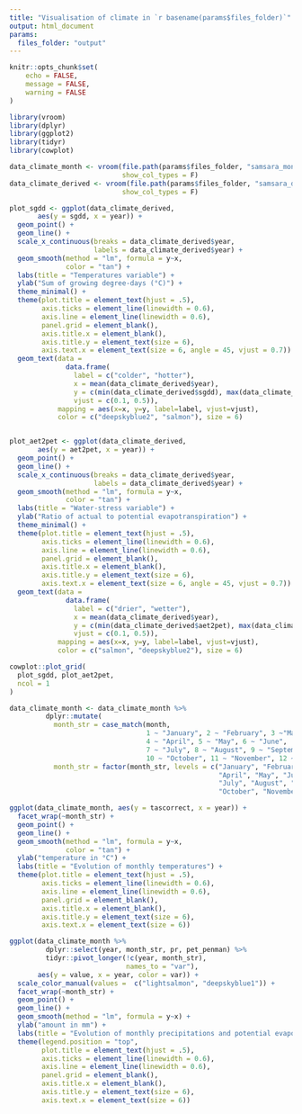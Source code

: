 ```yaml
---
title: "Visualisation of climate in `r basename(params$files_folder)`"
output: html_document
params:
  files_folder: "output"
---
```



```r
knitr::opts_chunk$set(
	echo = FALSE,
	message = FALSE,
	warning = FALSE
)
```

```r
library(vroom)
library(dplyr)
library(ggplot2)
library(tidyr)
library(cowplot)
```

```r
data_climate_month <- vroom(file.path(params$files_folder, "samsara_monthly_climate.csv"),
                            show_col_types = F)
data_climate_derived <- vroom(file.path(params$files_folder, "samsara_derived_climate.csv"),
                            show_col_types = F)
```

```r
plot_sgdd <- ggplot(data_climate_derived,
       aes(y = sgdd, x = year)) +
  geom_point() +
  geom_line() +
  scale_x_continuous(breaks = data_climate_derived$year,
                     labels = data_climate_derived$year) +
  geom_smooth(method = "lm", formula = y~x,
              color = "tan") +
  labs(title = "Temperatures variable") +
  ylab("Sum of growing degree-days (°C)") +
  theme_minimal() +
  theme(plot.title = element_text(hjust = .5),
        axis.ticks = element_line(linewidth = 0.6),
        axis.line = element_line(linewidth = 0.6),
        panel.grid = element_blank(),
        axis.title.x = element_blank(),
        axis.title.y = element_text(size = 6),
        axis.text.x = element_text(size = 6, angle = 45, vjust = 0.7)) +
  geom_text(data = 
              data.frame(
                label = c("colder", "hotter"),
                x = mean(data_climate_derived$year),
                y = c(min(data_climate_derived$sgdd), max(data_climate_derived$sgdd)),
                vjust = c(0.1, 0.5)),
            mapping = aes(x=x, y=y, label=label, vjust=vjust), 
            color = c("deepskyblue2", "salmon"), size = 6)


plot_aet2pet <- ggplot(data_climate_derived,
       aes(y = aet2pet, x = year)) +
  geom_point() +
  geom_line() +
  scale_x_continuous(breaks = data_climate_derived$year,
                     labels = data_climate_derived$year) +
  geom_smooth(method = "lm", formula = y~x,
              color = "tan") +
  labs(title = "Water-stress variable") +
  ylab("Ratio of actual to potential evapotranspiration") +
  theme_minimal() +
  theme(plot.title = element_text(hjust = .5),
        axis.ticks = element_line(linewidth = 0.6),
        axis.line = element_line(linewidth = 0.6),
        panel.grid = element_blank(),
        axis.title.x = element_blank(),
        axis.title.y = element_text(size = 6),
        axis.text.x = element_text(size = 6, angle = 45, vjust = 0.7)) +
  geom_text(data = 
              data.frame(
                label = c("drier", "wetter"),
                x = mean(data_climate_derived$year),
                y = c(min(data_climate_derived$aet2pet), max(data_climate_derived$aet2pet)),
                vjust = c(0.1, 0.5)),
            mapping = aes(x=x, y=y, label=label, vjust=vjust), 
            color = c("salmon", "deepskyblue2"), size = 6)

cowplot::plot_grid(
  plot_sgdd, plot_aet2pet,
  ncol = 1
)
```


```r
data_climate_month <- data_climate_month %>% 
         dplyr::mutate(
           month_str = case_match(month,
                                  1 ~ "January", 2 ~ "February", 3 ~"March",
                                  4 ~ "April", 5 ~ "May", 6 ~ "June", 
                                  7 ~ "July", 8 ~ "August", 9 ~ "September",
                                  10 ~ "October", 11 ~ "November", 12 ~ "December"),
           month_str = factor(month_str, levels = c("January", "February", "March",
                                                    "April", "May", "June", 
                                                    "July", "August", "September",
                                                    "October", "November", "December")))

ggplot(data_climate_month, aes(y = tascorrect, x = year)) +
  facet_wrap(~month_str) +
  geom_point() +
  geom_line() +
  geom_smooth(method = "lm", formula = y~x,
              color = "tan") +
  ylab("temperature in °C") +
  labs(title = "Evolution of monthly temperatures") +
  theme(plot.title = element_text(hjust = .5),
        axis.ticks = element_line(linewidth = 0.6),
        axis.line = element_line(linewidth = 0.6),
        panel.grid = element_blank(),
        axis.title.x = element_blank(),
        axis.title.y = element_text(size = 6),
        axis.text.x = element_text(size = 6))

ggplot(data_climate_month %>% 
         dplyr::select(year, month_str, pr, pet_penman) %>% 
         tidyr::pivot_longer(!c(year, month_str),
                             names_to = "var"), 
       aes(y = value, x = year, color = var)) +
  scale_color_manual(values =  c("lightsalmon", "deepskyblue1")) +
  facet_wrap(~month_str) +
  geom_point() +
  geom_line() +
  geom_smooth(method = "lm", formula = y~x) +
  ylab("amount in mm") +
  labs(title = "Evolution of monthly precipitations and potential evapotranspiration") +
  theme(legend.position = "top",
        plot.title = element_text(hjust = .5),
        axis.ticks = element_line(linewidth = 0.6),
        axis.line = element_line(linewidth = 0.6),
        panel.grid = element_blank(),
        axis.title.x = element_blank(),
        axis.title.y = element_text(size = 6),
        axis.text.x = element_text(size = 6))
```


